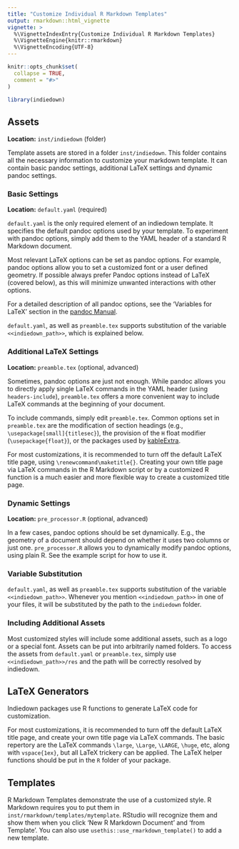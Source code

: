 ```yaml
---
title: "Customize Individual R Markdown Templates"
output: rmarkdown::html_vignette
vignette: >
  %\VignetteIndexEntry{Customize Individual R Markdown Templates}
  %\VignetteEngine{knitr::rmarkdown}
  %\VignetteEncoding{UTF-8}
---
```


```r
knitr::opts_chunk$set(
  collapse = TRUE,
  comment = "#>"
)
```

```r
library(indiedown)
```

## Assets

**Location:** `inst/indiedown` (folder)

Template assets are stored in a folder `inst/indiedown`.
This folder contains all the necessary information to customize your markdown template.
It can contain basic pandoc settings, additional LaTeX settings and dynamic pandoc settings.

### Basic Settings

**Location:** `default.yaml` (required)

`default.yaml` is the only required element of an indiedown template.
It specifies the default pandoc options used by your template.
To experiment with pandoc options, simply add them to the YAML header of a standard R Markdown document.

Most relevant LaTeX options can be set as pandoc options. For example, pandoc options allow you to set a customized font or a user defined geometry. If possible always prefer Pandoc options instead of LaTeX (covered below), as this will minimize unwanted interactions with other options.

For a detailed description of all pandoc options, see the 'Variables for LaTeX' section in the [pandoc Manual](https://pandoc.org/MANUAL.html#).

`default.yaml`, as well as `preamble.tex` supports substitution of the variable `<<indiedown_path>>`, which is explained below.


### Additional LaTeX Settings

**Location:** `preamble.tex` (optional, advanced)

Sometimes, pandoc options are just not enough. While pandoc allows you to directly apply single LaTeX commands in the YAML header (using `headers-include`), `preamble.tex` offers a more convenient way to include LaTeX commands at the beginning of your document.

To include commands, simply edit `preamble.tex`.
Common options set in `preamble.tex` are the modification of section headings (e.g., `\usepackage[small]{titlesec}`), the provision of the `H` float modifier
(`\usepackage{float}`), or the packages used by [kableExtra](https://CRAN.R-project.org/package=kableExtra).

For most customizations, it is recommended to turn off the default LaTeX title page, using
`\renewcommand\maketitle{}`. Creating your own title page via LaTeX commands in the R Markdown script or by a customized R function is a much easier and more flexible way to create a customized title page.


### Dynamic Settings

**Location:** `pre_processor.R` (optional, advanced)

In a few cases, pandoc options should be set dynamically.
E.g., the geometry of a document should depend on whether it uses two columns or just one.
`pre_processor.R` allows you to dynamically modify pandoc options, using plain R.
See the example script for how to use it.


### Variable Substitution

`default.yaml`, as well as `preamble.tex` supports substitution of the variable `<<indiedown_path>>`.
Whenever you mention `<<indiedown_path>>` in one of your files, it will be substituted by the path to the `indiedown` folder.


### Including Additional Assets

Most customized styles will include some additional assets, such as a logo or a special font. Assets can be put into arbitrarily named folders. To access the assets from `default.yaml` or `preamble.tex`, simply use `<<indiedown_path>>/res` and the path will be correctly resolved by indiedown.

## LaTeX Generators

Indiedown packages use R functions to generate LaTeX code for customization.

For most customizations, it is recommended to turn off the default LaTeX title page, and create your own title page via LaTeX commands. The basic repertory are the LaTeX commands `\large`, `\Large`, `\LARGE`, `\huge`, etc, along with `vspace{1ex}`, but all LaTeX trickery can be applied. The LaTeX helper functions should be put in the `R` folder of your package.


## Templates

R Markdown Templates demonstrate the use of a customized style. R Markdown requires you to put them in `inst/rmarkdown/templates/mytemplate`.
RStudio will recognize them and show them when you click 'New R Markdown Document' and 'from Template'.
You can also use `usethis::use_rmarkdown_template()` to add a new template.
